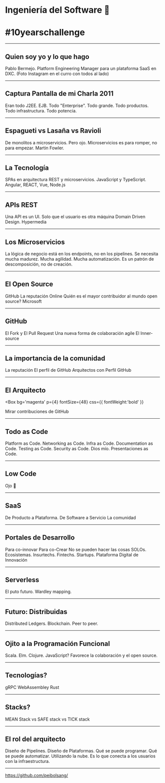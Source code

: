 

<Head>
  <title>Ingeniería del Software #10yearsChallenge</title>
</Head>

# Ingeniería del Software :shit:
# #10yearschallenge 

---

## Quien soy yo y lo que hago
Pablo Bermejo. Platform Engineering Manager para un plataforma SaaS en DXC.
(Foto Instagram en el curro con todos al lado)

---

## Captura Pantalla de mi Charla 2011
Eran todo J2EE. EJB. Todo "Enterprise". Todo grande. Todo productos. Todo infrastructura. Todo potencia.

---

## Espagueti vs Lasaña vs Ravioli
De monolitos a microservicios. Pero ojo. Microservicios es para romper, no para empezar.
Martin Fowler.

---

## La Tecnología
SPAs en arquitectura REST y microservicios.
JavaScript y TypeScript.
Angular, REACT, Vue, Node.js

---

## APIs REST
Una API es un UI. Solo que el usuario es otra máquina
Domain Driven Design.
Hypermedia

---

## Los Microservicios
La lógica de negocio está en los endpoints, no en los pipelines. 
Se necesita mucha madurez. Mucha agilidad. Mucha automatización.
Es un patrón de descomposición, no de creación.

---

## El Open Source
GitHub
La reputación Online
Quién es el mayor contribuidor al mundo open source?
Microsoft

---

## GitHub
El Fork y El Pull Request
Una nueva forma de colaboración agile
El Inner-source

---

## La importancia de la comunidad
La reputación
El perfil de GitHub
Arquitectos con Perfil GitHub

---


## El Arquitecto
<Box
  bg='magenta'
  p={4}
  fontSize={48}
  css={{
    fontWeight:'bold'
  }}
>
  Mirar contribuciones de GitHub
</Box>

--- 

## Todo as Code
Platform as Code. Networking as Code. Infra as Code. Documentation as Code. Testing as Code. Security as Code.
Dios mío. Presentaciones as Code.

---

## Low Code
Ojo :shit:

---

## SaaS
De Producto a Plataforma.
De Software a Servicio
La comunidad

---

## Portales de Desarrollo
Para co-innovar
Para co-Crear
No se pueden hacer las cosas SOLOs.
Ecosistemas.
Insurtechs. Fintechs. Startups.
Plataforma Digital de Innovación

---

## Serverless
El puto futuro.
Wardley mapping.

---

## Futuro: Distribuidas
Distributed Ledgers.
Blockchain.
Peer to peer.

---

## Ojito a la Programación Funcional
Scala. Elm. Clojure.
JavaScript?
Favorece la colaboración y el open source.

---

## Tecnologías?
gRPC
WebAssembley
Rust

---

## Stacks?
MEAN Stack vs SAFE stack vs TICK stack

--- 

## El rol del arquitecto
Diseño de Pipelines.
Diseño de Plataformas.
Qué se puede programar. Qué se puede automatizar.
Utilizando la nube.
Es lo que conecta a los usuarios con la infraestructura.

---

<https://github.com/peibolsang/>
